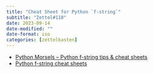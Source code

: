 ```yaml
---
title: "Cheat Sheet for Python `f-string`"
subtitle: "Zettel#118"
date: 2023-09-14
date-modified: ""
date-format: iso
categories: [zettelkasten]
---
```

* [Python Morsels – Python f-string tips & cheat sheets](https://www.pythonmorsels.com/string-formatting/)
* [Python f-string cheat sheets](https://fstring.help/cheat/)
